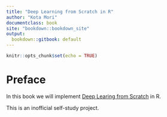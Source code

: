 ```yaml
---
title: "Deep Learning from Scratch in R"
author: "Kota Mori"
documentclass: book
site: "bookdown::bookdown_site"
output: 
  bookdown::gitbook: default
---
```


```r
knitr::opts_chunk$set(echo = TRUE)
```

# Preface {-}

In this book we will implement [Deep Learing from Scratch](https://github.com/oreilly-japan/deep-learning-from-scratch) in R.

This is an inofficial self-study project.
